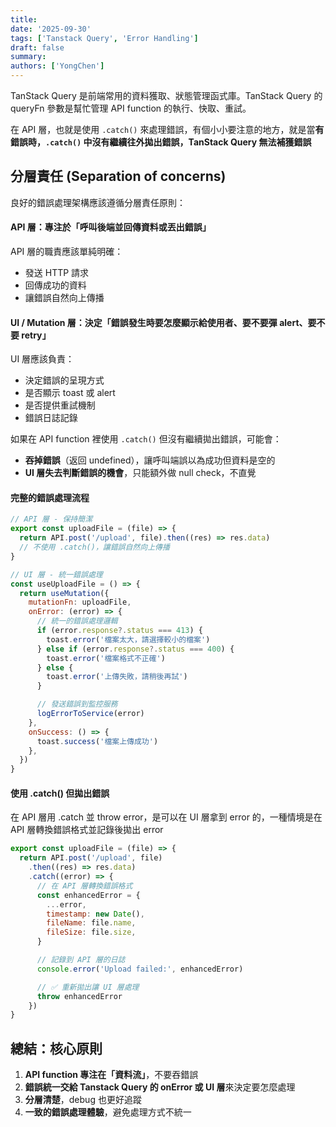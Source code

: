 ```yaml
---
title:
date: '2025-09-30'
tags: ['Tanstack Query', 'Error Handling']
draft: false
summary:
authors: ['YongChen']
---
```


TanStack Query 是前端常用的資料獲取、狀態管理函式庫。TanStack Query 的 queryFn 參數是幫忙管理 API function 的執行、快取、重試。

在 API 層，也就是使用 `.catch()` 來處理錯誤，有個小小要注意的地方，就是當**有錯誤時，`.catch()` 中沒有繼續往外拋出錯誤，TanStack Query 無法補獲錯誤**

## 分層責任 (Separation of concerns)

良好的錯誤處理架構應該遵循分層責任原則：

#### API 層：專注於「呼叫後端並回傳資料或丟出錯誤」

API 層的職責應該單純明確：

- 發送 HTTP 請求
- 回傳成功的資料
- 讓錯誤自然向上傳播

#### UI / Mutation 層：決定「錯誤發生時要怎麼顯示給使用者、要不要彈 alert、要不要 retry」

UI 層應該負責：

- 決定錯誤的呈現方式
- 是否顯示 toast 或 alert
- 是否提供重試機制
- 錯誤日誌記錄

如果在 API function 裡使用 `.catch()` 但沒有繼續拋出錯誤，可能會：

- **吞掉錯誤**（返回 undefined），讓呼叫端誤以為成功但資料是空的
- **UI 層失去判斷錯誤的機會**，只能額外做 null check，不直覺

#### 完整的錯誤處理流程

```javascript
// API 層 - 保持簡潔
export const uploadFile = (file) => {
  return API.post('/upload', file).then((res) => res.data)
  // 不使用 .catch()，讓錯誤自然向上傳播
}

// UI 層 - 統一錯誤處理
const useUploadFile = () => {
  return useMutation({
    mutationFn: uploadFile,
    onError: (error) => {
      // 統一的錯誤處理邏輯
      if (error.response?.status === 413) {
        toast.error('檔案太大，請選擇較小的檔案')
      } else if (error.response?.status === 400) {
        toast.error('檔案格式不正確')
      } else {
        toast.error('上傳失敗，請稍後再試')
      }

      // 發送錯誤到監控服務
      logErrorToService(error)
    },
    onSuccess: () => {
      toast.success('檔案上傳成功')
    },
  })
}
```

#### 使用 .catch() 但拋出錯誤

在 API 層用 .catch 並 throw error，是可以在 UI 層拿到 error 的，一種情境是在 API 層轉換錯誤格式並記錄後拋出 error

```javascript
export const uploadFile = (file) => {
  return API.post('/upload', file)
    .then((res) => res.data)
    .catch((error) => {
      // 在 API 層轉換錯誤格式
      const enhancedError = {
        ...error,
        timestamp: new Date(),
        fileName: file.name,
        fileSize: file.size,
      }

      // 記錄到 API 層的日誌
      console.error('Upload failed:', enhancedError)

      // ✅ 重新拋出讓 UI 層處理
      throw enhancedError
    })
}
```

## 總結：核心原則

1. **API function 專注在「資料流」**，不要吞錯誤
2. **錯誤統一交給 Tanstack Query 的 onError 或 UI 層**來決定要怎麼處理
3. **分層清楚**，debug 也更好追蹤
4. **一致的錯誤處理體驗**，避免處理方式不統一
